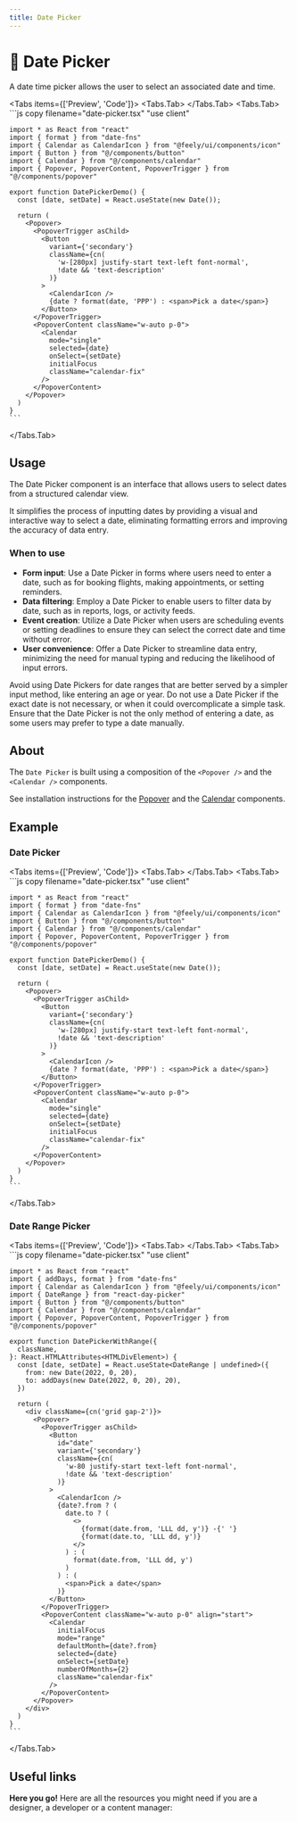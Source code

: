 ```yaml
---
title: Date Picker
---
```



# 💠 Date Picker

A date time picker allows the user to select an associated date and time.

<Tabs items={['Preview', 'Code']}>
  <Tabs.Tab>
    <DatePickerPreview />
  </Tabs.Tab>
  <Tabs.Tab>
    ```js copy filename="date-picker.tsx"
    "use client"

    import * as React from "react"
    import { format } from "date-fns"
    import { Calendar as CalendarIcon } from "@feely/ui/components/icon"
    import { Button } from "@/components/button"
    import { Calendar } from "@/components/calendar"
    import { Popover, PopoverContent, PopoverTrigger } from "@/components/popover"

    export function DatePickerDemo() {
      const [date, setDate] = React.useState(new Date());

      return (
        <Popover>
          <PopoverTrigger asChild>
            <Button
              variant={'secondary'}
              className={cn(
                'w-[280px] justify-start text-left font-normal',
                !date && 'text-description'
              )}
            >
              <CalendarIcon />
              {date ? format(date, 'PPP') : <span>Pick a date</span>}
            </Button>
          </PopoverTrigger>
          <PopoverContent className="w-auto p-0">
            <Calendar
              mode="single"
              selected={date}
              onSelect={setDate}
              initialFocus
              className="calendar-fix"
            />
          </PopoverContent>
        </Popover>
      )
    }
    ```

  </Tabs.Tab>
</Tabs>

## Usage

The Date Picker component is an interface that allows users to select dates from a structured calendar view.

It simplifies the process of inputting dates by providing a visual and interactive way to select a date, eliminating formatting errors and improving the accuracy of data entry.

### When to use

- **Form input**: Use a Date Picker in forms where users need to enter a date, such as for booking flights, making appointments, or setting reminders.
- **Data filtering**: Employ a Date Picker to enable users to filter data by date, such as in reports, logs, or activity feeds.
- **Event creation**: Utilize a Date Picker when users are scheduling events or setting deadlines to ensure they can select the correct date and time without error.
- **User convenience**: Offer a Date Picker to streamline data entry, minimizing the need for manual typing and reducing the likelihood of input errors.

Avoid using Date Pickers for date ranges that are better served by a simpler input method, like entering an age or year. Do not use a Date Picker if the exact date is not necessary, or when it could overcomplicate a simple task. Ensure that the Date Picker is not the only method of entering a date, as some users may prefer to type a date manually.

## About

The `Date Picker` is built using a composition of the `<Popover />` and the `<Calendar />` components.

See installation instructions for the [Popover](/components/popover) and the [Calendar](/components/calendar) components.

## Example

### Date Picker

<Tabs items={['Preview', 'Code']}>
  <Tabs.Tab>
    <DatePickerPreview />
  </Tabs.Tab>
  <Tabs.Tab>
    ```js copy filename="date-picker.tsx"
    "use client"

    import * as React from "react"
    import { format } from "date-fns"
    import { Calendar as CalendarIcon } from "@feely/ui/components/icon"
    import { Button } from "@/components/button"
    import { Calendar } from "@/components/calendar"
    import { Popover, PopoverContent, PopoverTrigger } from "@/components/popover"

    export function DatePickerDemo() {
      const [date, setDate] = React.useState(new Date());

      return (
        <Popover>
          <PopoverTrigger asChild>
            <Button
              variant={'secondary'}
              className={cn(
                'w-[280px] justify-start text-left font-normal',
                !date && 'text-description'
              )}
            >
              <CalendarIcon />
              {date ? format(date, 'PPP') : <span>Pick a date</span>}
            </Button>
          </PopoverTrigger>
          <PopoverContent className="w-auto p-0">
            <Calendar
              mode="single"
              selected={date}
              onSelect={setDate}
              initialFocus
              className="calendar-fix"
            />
          </PopoverContent>
        </Popover>
      )
    }
    ```

  </Tabs.Tab>
</Tabs>

### Date Range Picker

<Tabs items={['Preview', 'Code']}>
  <Tabs.Tab>
    <DateRangePicker />
  </Tabs.Tab>
  <Tabs.Tab>
    ```js copy filename="date-picker.tsx"
    "use client"

    import * as React from "react"
    import { addDays, format } from "date-fns"
    import { Calendar as CalendarIcon } from "@feely/ui/components/icon"
    import { DateRange } from "react-day-picker"
    import { Button } from "@/components/button"
    import { Calendar } from "@/components/calendar"
    import { Popover, PopoverContent, PopoverTrigger } from "@/components/popover"

    export function DatePickerWithRange({
      className,
    }: React.HTMLAttributes<HTMLDivElement>) {
      const [date, setDate] = React.useState<DateRange | undefined>({
        from: new Date(2022, 0, 20),
        to: addDays(new Date(2022, 0, 20), 20),
      })

      return (
        <div className={cn('grid gap-2')}>
          <Popover>
            <PopoverTrigger asChild>
              <Button
                id="date"
                variant={'secondary'}
                className={cn(
                  'w-80 justify-start text-left font-normal',
                  !date && 'text-description'
                )}
              >
                <CalendarIcon />
                {date?.from ? (
                  date.to ? (
                    <>
                      {format(date.from, 'LLL dd, y')} -{' '}
                      {format(date.to, 'LLL dd, y')}
                    </>
                  ) : (
                    format(date.from, 'LLL dd, y')
                  )
                ) : (
                  <span>Pick a date</span>
                )}
              </Button>
            </PopoverTrigger>
            <PopoverContent className="w-auto p-0" align="start">
              <Calendar
                initialFocus
                mode="range"
                defaultMonth={date?.from}
                selected={date}
                onSelect={setDate}
                numberOfMonths={2}
                className="calendar-fix"
              />
            </PopoverContent>
          </Popover>
        </div>
      )
    }
    ```

  </Tabs.Tab>
</Tabs>

## Useful links

**Here you go!** Here are all the resources you might need if you are a designer, a developer or a content manager:

<Cards className="mt-8">
  <Card
    title="🤖 Storybook"
    href="https://www.stories.fusillo.design/?path=/docs/components-date-picker--documentation"
  />
  <Card
    title="🪄 Figma"
    href="https://www.figma.com/file/acdO58jx9zgGfkKu6htrx2/%F0%9F%8D%9D-Fusillo-Design-System?type=design&node-id=540%3A8862&mode=design&t=WFdj0huEcHgBPdYp-1"
  />
</Cards>

